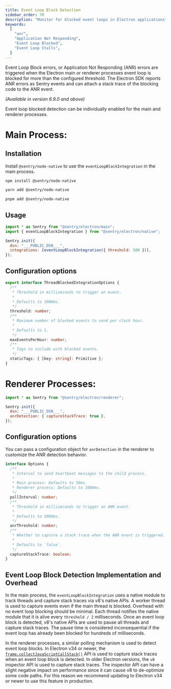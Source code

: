 ```yaml
---
title: Event Loop Block Detection
sidebar_order: 70
description: "Monitor for blocked event loops in Electron applications"
keywords:
  [
    "anr",
    "Application Not Responding",
    "Event Loop Blocked",
    "Event Loop Stalls",
  ]
---
```


Event Loop Block errors, or Application Not Responding (ANR) errors are
triggered when the Electron main or renderer processes event loop is blocked for
more than the configured threshold. The Electron SDK reports ANR errors as
Sentry events and can attach a stack trace of the blocking code to the ANR
event.

<Include name="feature-stage-beta.mdx" />

_(Available in version 6.9.0 and above)_

Event loop blocked detection can be individually enabled for the main and
renderer processes.

# Main Process:

## Installation

Install `@sentry/node-native` to use the `eventLoopBlockIntegration` in the main
process.

```bash {tabTitle:npm}
npm install @sentry/node-native
```

```bash {tabTitle:yarn}
yarn add @sentry/node-native
```

```bash {tabTitle:pnpm}
pnpm add @sentry/node-native
```

## Usage

```javascript
import * as Sentry from "@sentry/electron/main";
import { eventLoopBlockIntegration } from "@sentry/electron/native";

Sentry.init({
  dsn: "___PUBLIC_DSN___",
  integrations: [eventLoopBlockIntegration({ threshold: 500 })],
});
```

## Configuration options

```typescript
export interface ThreadBlockedIntegrationOptions {
  /**
   * Threshold in milliseconds to trigger an event.
   *
   * Defaults to 1000ms.
   */
  threshold: number;
  /**
   * Maximum number of blocked events to send per clock hour.
   *
   * Defaults to 1.
   */
  maxEventsPerHour: number;
  /**
   * Tags to include with blocked events.
   */
  staticTags: { [key: string]: Primitive };
}
```

# Renderer Processes:

```javascript
import * as Sentry from "@sentry/electron/renderer";

Sentry.init({
  dsn: "___PUBLIC_DSN___",
  anrDetection: { captureStackTrace: true },
});
```

## Configuration options

You can pass a configuration object for `anrDetection` in the renderer to
customize the ANR detection behavior.

```Typescript
interface Options {
  /**
   * Interval to send heartbeat messages to the child process.
   *
   * Main process: Defaults to 50ms.
   * Renderer process: Defaults to 1000ms.
   */
  pollInterval: number;
  /**
   * Threshold in milliseconds to trigger an ANR event.
   *
   * Defaults to 5000ms.
   */
  anrThreshold: number;
  /**
   * Whether to capture a stack trace when the ANR event is triggered.
   *
   * Defaults to `false`.
   */
  captureStackTrace: boolean;
}
```

## Event Loop Block Detection Implementation and Overhead

In the main process, the `eventLoopBlockIntegration` uses a native module to
track threads and capture stack traces via v8's native APIs. A worker thread is
used to capture events even if the main thread is blocked. Overhead with no
event loop blocking should be minimal. Each thread notifies the native module
that it is alive every `threshold / 2` milliseconds. Once an event loop block is
detected, v8's native APIs are used to pause all threads and capture stack
traces. The pause time is considered inconsequential if the event loop has
already been blocked for hundreds of milliseconds.

In the renderer processes, a similar polling mechanism is used to detect event
loop blocks. In Electron v34 or newer, the
[`frame.collectJavaScriptCallStack()`](https://www.electronjs.org/docs/latest/api/web-frame-main#framecollectjavascriptcallstack-experimental)
API is used to capture stack traces when an event loop block is detected. In
older Electron versions, the `v8` inspector API is used to capture stack traces.
The inspector API can have a slight negative impact on performance since it can
cause v8 to de-optimize some code paths. For this reason we recommend updating
to Electron v34 or newer to use this feature in production.
